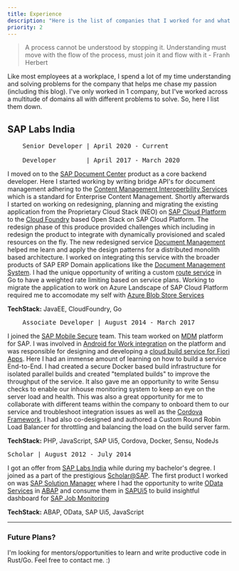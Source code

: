 ```yaml
---
title: Experience
description: "Here is the list of companies that I worked for and what I learned from each one of them."
priority: 2
---
```


> A process cannot be understood by stopping it. Understanding must move with the flow of the process, must join it and flow with it - Franh Herbert

Like most employees at a workplace, I spend a lot of my time understanding and solving problems for the company that helps me chase my passion (including this blog). I've only worked in 1 company, but I've worked across a multitude of domains all with different problems to solve.
So, here I list them down.

## SAP Labs India

<pre>
    Senior Developer | April 2020 - Current<br/>
    Developer        | April 2017 - March 2020
</pre>

I moved on to the [SAP Document Center](https://mdocs.sap.com/mcm/public/start/index.jsp) product as a core backend developer. Here I started working by writing bridge API's  for document management adhering to the [Content Management Interoperbility Services](https://chemistry.apache.org/project/cmis.html) which is a standard for Enterprise Content Management. Shortly afterwards I started on working on redesigning, planning and migrating the existing application from the Proprietary Cloud Stack (NEO) on [SAP Cloud Platform](https://cloudplatform.sap.com/index.html) to the [Cloud Foundry](https://www.cloudfoundry.org/) based Open Stack on SAP Cloud Platform. The redesign phase of this produce provided challenges which including in redesign the product to integrate with dynamically provisioned and scaled resources on the fly. The new redesigned service [Document Management](https://discovery-center.cloud.sap/#/servicessearch/document%20management) helped me learn and apply the design patterns for a distributed monolith based architecture. I worked on integrating this service with the broader products of SAP ERP Domain applications like the [Document Management System](https://wiki.scn.sap.com/wiki/display/PLM/SAP+Document+Management+System). I had the unique opportunity of writing a custom [route service](https://docs.cloudfoundry.org/services/route-services.html) in Go to have a weighted rate limiting based on service plans. Working to migrate the application to work on Azure Landscape of SAP Cloud Platform required me to accomodate my self with [Azure Blob Store Services](https://azure.microsoft.com/en-us/services/storage/blobs/)

**TechStack:** JavaEE, CloudFoundry, Go

<pre>
    Associate Developer | August 2014 - March 2017
</pre>
I joined the [SAP Mobile Secure](https://portal.sapmobilesecure.com/) team. This team worked on [MDM](https://en.wikipedia.org/wiki/Mobile_device_management) platform for SAP.
I was involved in [Android for Work integration](https://blogs.sap.com/2015/05/18/introducing-android-for-work-for-sap-mobile-secure/)
on the platform and was responsible for designing and developing a [cloud build service for Fiori Apps](https://blogs.sap.com/2018/01/24/create-a-fiori-client-with-the-cloud-build-service-for-on-premise-fiori-launchpad/). Here I had an immense amount of learning on how to build a service End-to-End. I had created a secure Docker based build infrastructure for isolated parallel builds and created "templated builds" to improve the throughput of the service. It also gave me an opportunity to write Sensu checks to enable our inhouse monitoring system to keep an eye on the server load and health. This was also a great opportunity for me to collaborate with different teams within the company to onboard them to our service and troubleshoot integration issues as well as the [Cordova Framework](https://cordova.apache.org/). I had also co-designed and authored a Custom Round Robin Load Balancer for throttling and balancing the load on the build server farm.

**TechStack:** PHP, JavaScript, SAP Ui5, Cordova, Docker, Sensu, NodeJs

<pre>
Scholar | August 2012 - July 2014 
</pre>
I got an offer from [SAP Labs India](https://www.sap.com/india/about.html) while during my bachelor's degree. 
I joined as a part of the prestigious [Scholar@SAP](https://www.sap.com/india/about/careers/students-graduates/vocational-training/india.html).
The first product I worked on was [SAP Solution Manager](https://support.sap.com/en/alm/solution-manager.html) where I had the opportunity to write [OData Services](https://www.odata.org/) in [ABAP](https://community.sap.com/topics/abap) and consume them in [SAPUi5](https://ui5.sap.com/) to build insightful dashboard for [SAP Job Monitoring](https://support.sap.com/en/alm/solution-manager/expert-portal/job-monitoring.html)

**TechStack:** ABAP, OData, SAP Ui5, JavaScript

---

### Future Plans?

I'm looking for mentors/opportunities to learn and write productive code in Rust/Go.
Feel free to contact me. :) 
